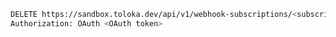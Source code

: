 ```bash
DELETE https://sandbox.toloka.dev/api/v1/webhook-subscriptions/<subscription_id>
Authorization: OAuth <OAuth token>
```